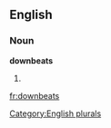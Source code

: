 
==English==

===Noun===
'''downbeats'''

# {{plural of|[[downbeat]]}}

[[Category:English plurals]]

[[fr:downbeats]]